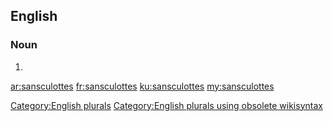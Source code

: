 ==English==

===Noun===
{{head|en}}

# {{plural of|sansculotte}}

[[Category:English plurals]][[Category:English plurals using obsolete wikisyntax]]

[[ar:sansculottes]]
[[fr:sansculottes]]
[[ku:sansculottes]]
[[my:sansculottes]]